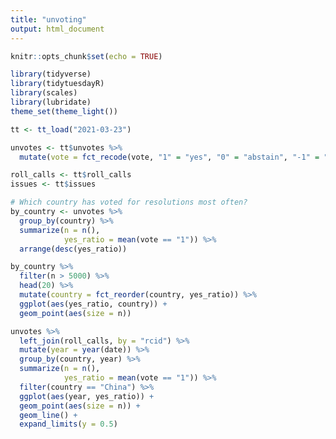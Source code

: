 ```yaml
---
title: "unvoting"
output: html_document
---
```


```r
knitr::opts_chunk$set(echo = TRUE)
```

```r
library(tidyverse)
library(tidytuesdayR)
library(scales)
library(lubridate)
theme_set(theme_light())
```

```r
tt <- tt_load("2021-03-23")
```

```r
unvotes <- tt$unvotes %>% 
  mutate(vote = fct_recode(vote, "1" = "yes", "0" = "abstain", "-1" = "no"))

roll_calls <- tt$roll_calls
issues <- tt$issues
```

```r
# Which country has voted for resolutions most often?
by_country <- unvotes %>% 
  group_by(country) %>% 
  summarize(n = n(), 
            yes_ratio = mean(vote == "1")) %>% 
  arrange(desc(yes_ratio))

by_country %>% 
  filter(n > 5000) %>% 
  head(20) %>% 
  mutate(country = fct_reorder(country, yes_ratio)) %>% 
  ggplot(aes(yes_ratio, country)) +
  geom_point(aes(size = n))
```

```r
unvotes %>% 
  left_join(roll_calls, by = "rcid") %>% 
  mutate(year = year(date)) %>% 
  group_by(country, year) %>% 
  summarize(n = n(), 
            yes_ratio = mean(vote == "1")) %>% 
  filter(country == "China") %>% 
  ggplot(aes(year, yes_ratio)) +
  geom_point(aes(size = n)) +
  geom_line() +
  expand_limits(y = 0.5)

```

